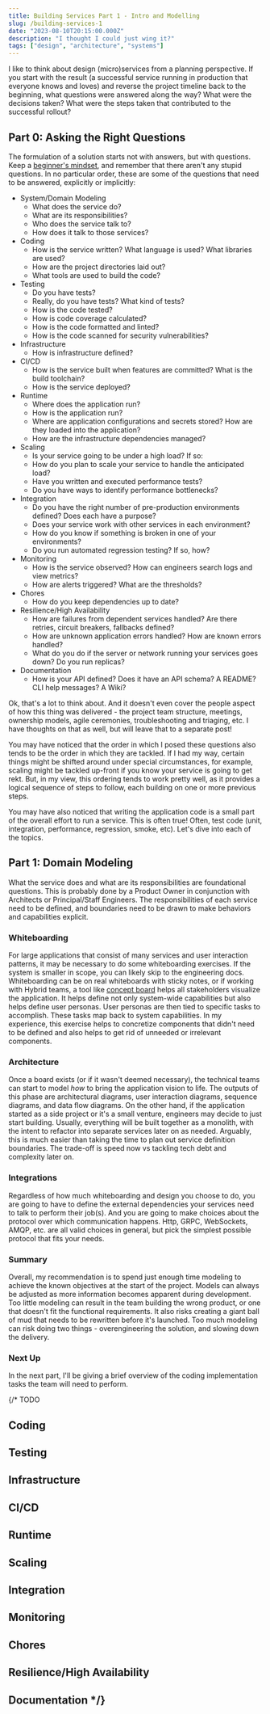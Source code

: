 ```yaml
---
title: Building Services Part 1 - Intro and Modelling
slug: /building-services-1
date: "2023-08-10T20:15:00.000Z"
description: "I thought I could just wing it?"
tags: ["design", "architecture", "systems"]
---
```


I like to think about design (micro)services from a planning perspective. 
If you start with the result (a successful service running in production that everyone
knows and loves) and reverse the project timeline back to the beginning, what 
questions were answered along the way? What were the decisions taken? What were the steps 
taken that contributed to the successful rollout? 


## Part 0: Asking the Right Questions

The formulation of a solution starts not with answers, but with questions. Keep a [beginner's mindset](https://en.wikipedia.org/wiki/Shoshin), and remember
that there aren't any stupid questions. In no particular order, these are some of the questions that need to be answered, explicitly or implicitly:

* System/Domain Modeling    
    * What does the service do?
    * What are its responsibilities?
    * Who does the service talk to?
    * How does it talk to those services?
* Coding
    * How is the service written? What language is used? What libraries are used?
    * How are the project directories laid out?
    * What tools are used to build the code?
* Testing
    * Do you have tests?
    * Really, do you have tests? What kind of tests?
    * How is the code tested?
    * How is code coverage calculated?
    * How is the code formatted and linted?
    * How is the code scanned for security vulnerabilities?
* Infrastructure
    * How is infrastructure defined?
* CI/CD
    * How is the service built when features are committed? What is the build toolchain?
    * How is the service deployed?
* Runtime
    * Where does the application run? 
    * How is the application run?
    * Where are application configurations and secrets stored? How are they loaded into the application?
    * How are the infrastructure dependencies managed? 
* Scaling
    * Is your service going to be under a high load? If so:
    * How do you plan to scale your service to handle the anticipated load?
    * Have you written and executed performance tests?
    * Do you have ways to identify performance bottlenecks?
* Integration
    * Do you have the right number of pre-production environments defined? Does each have a purpose?
    * Does your service work with other services in each environment?
    * How do you know if something is broken in one of your environments? 
    * Do you run automated regression testing? If so, how?
* Monitoring
    * How is the service observed? How can engineers search logs and view metrics?
    * How are alerts triggered? What are the thresholds?
* Chores
    * How do you keep dependencies up to date?
* Resilience/High Availability
    * How are failures from dependent services handled? Are there retries, circuit breakers, fallbacks defined?
    * How are unknown application errors handled? How are known errors handled?   
    * What do you do if the server or network running your services goes down? Do you run replicas? 
* Documentation
    * How is your API defined? Does it have an API schema? A README? CLI help messages? A Wiki?

Ok, that's a lot to think about. And it doesn't even cover the people aspect of how this thing was delivered - 
the project team structure, meetings, ownership models, agile ceremonies, troubleshooting and triaging, etc. I have thoughts on that as well, 
but will leave that to a separate post!

You may have noticed that the order in which I posed these questions also tends to be the order in 
which they are tackled. If I had my way, certain things might be shifted around under special circumstances, for example,
scaling might be tackled up-front if you know your service is going to get rekt. But, in my view, this ordering tends to work
pretty well, as it provides a logical sequence of steps to follow, each building on one or more previous steps.

You may have also noticed that writing the application code is a small part of the overall effort to run a service. 
This is often true! Often, test code (unit, integration, performance, regression, smoke, etc).
Let's dive into each of the topics.

## Part 1: Domain Modeling

What the service does and what are its responsibilities are foundational questions. This is probably done by a Product Owner 
in conjunction with Architects or Principal/Staff Engineers. The responsibilities of each service need to be defined, 
and boundaries need to be drawn to make behaviors and capabilities explicit. 

### Whiteboarding

For large applications that consist of many services and user interaction patterns, it may be necessary to do some whiteboarding exercises.
If the system is smaller in scope, you can likely skip to the engineering docs.
Whiteboarding can be on real whiteboards with sticky notes, or if working with Hybrid teams, a tool like
[concept board](https://conceptboard.com/) helps all stakeholders visualize the application.
It helps define not only system-wide capabilities but also helps define user personas. User personas are then tied to specific
tasks to accomplish. These tasks map back to system capabilities. In my experience, this exercise helps to concretize components
that didn't need to be defined and also helps to get rid of unneeded or irrelevant components.

### Architecture

Once a board exists (or if it wasn't deemed necessary), the technical teams can start to model *how* to bring the application vision to life. 
The outputs of this phase are architectural diagrams, user interaction diagrams, sequence diagrams, 
and data flow diagrams. On the other hand, if the application started as a side project or it's a small venture, engineers 
may decide to just start building. Usually, everything will be built together as a monolith, with the intent to refactor 
into separate services later on as needed. Arguably, this is much easier than taking the time to plan out service 
definition boundaries. The trade-off is speed now vs tackling tech debt and complexity later on.

### Integrations

Regardless of how much whiteboarding and design you choose to do, you are going to have to define 
the external dependencies your services need to talk to perform their job(s). 
And you are going to make choices about the protocol over which communication happens. Http, GRPC, WebSockets, AMQP,
etc. are all valid choices in general, but pick the simplest possible protocol that fits your needs.

### Summary

Overall, my recommendation is to spend just enough time modeling to achieve the known objectives at the start of the project.
Models can always be adjusted as more information becomes apparent during development. Too little modeling can result in 
the team building the wrong product, or one that doesn't fit the functional requirements. It also risks creating 
a giant ball of mud that needs to be rewritten before it's launched. Too much modeling can risk
doing two things - overengineering the solution, and slowing down the delivery.

### Next Up

In the next part, I'll be giving a brief overview of the coding implementation tasks the team will need to perform.

{/* TODO 

## Coding

## Testing

## Infrastructure

## CI/CD

## Runtime

## Scaling

## Integration

## Monitoring

## Chores

## Resilience/High Availability

## Documentation */}
